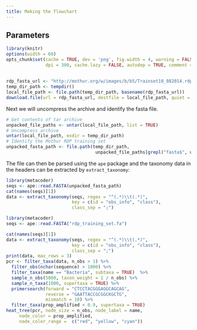 ```yaml
---
title: Making the flowchart
---
```


## Parameters

```r
library(knitr)
options(width = 60)
opts_chunk$set(cache = TRUE, dev = 'png', fig.width = 4, warning = FALSE, message = FALSE, 
               dpi = 300, cache.lazy = FALSE, autodep = TRUE, comment = "")
```


##


```r
rdp_fasta_url <- "http://mothur.org/w/images/b/b5/Trainset10_082014.rdp.tgz"
temp_dir_path <- tempdir()
local_file_path <- file.path(temp_dir_path, basename(rdp_fasta_url))
download.file(url = rdp_fasta_url, destfile = local_file_path, quiet = TRUE)
```

Next we will uncompress the archive and identify the fasta file.

```r
# Get contents of tar archive
unpacked_file_paths <- untar(local_file_path, list = TRUE)
# Uncompress archive
untar(local_file_path, exdir = temp_dir_path)
# Identify the Mothur RDP training set
unpacked_fasta_path <- file.path(temp_dir_path, 
                                  unpacked_file_paths[grepl("fasta$", unpacked_file_paths)])
```

The file can then be parsed using the `ape` package and the taxonomy data in the headers can be extracted by `extract_taxonomy`:

```r
library(metacoder)
seqs <- ape::read.FASTA(unpacked_fasta_path)
cat(names(seqs)[1])
data <- extract_taxonomy(seqs, regex = "^(.*)\\t(.*)",
                         key = c(id = "obs_info", "class"),
                         class_sep = ";")
```

```r
library(metacoder)
seqs <- ape::read.FASTA("rdp_training_set.fa")
```


```r
cat(names(seqs)[1])
data <- extract_taxonomy(seqs, regex = "^(.*)\\t(.*)",
                         key = c(id = "obs_info", "class"),
                         class_sep = ";")
print(data, max_rows = 3)
pcr <- filter_taxa(data, n_obs > 1) %>%
  filter_obs(nchar(sequence) > 1000) %>% 
  filter_taxa(name == "Bacteria", subtaxa = TRUE)  %>% 
  sample_n_obs(5000, taxon_weight = 1 / n_obs) %>%
  sample_n_taxa(1000, supertaxa = TRUE) %>%
  primersearch(forward = "CTCCTACGGGAGGCAGCAG", 
               reverse = "GAATTACCGCGGCKGCTG", 
               mismatch = 10) %>%
  filter_taxa(prop_amplified < 0.9, supertaxa = TRUE)
heat_tree(pcr, node_size = n_obs, node_label = name,
     node_color = prop_amplified,
     node_color_range =  c("red", "yellow", "cyan"))
```

